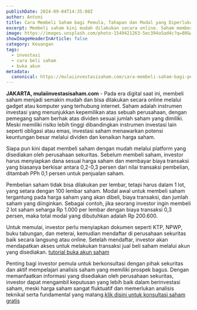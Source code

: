 ```yaml
---
publishDate: 2024-09-04T14:35:00Z 
author: Antoni 
title: Cara Membeli Saham bagi Pemula, Tahapan dan Modal yang Diperlukan 
excerpt: Membeli saham kini mudah dilakukan secara online. Saham memberikan kepemilikan perusahaan dan potensi keuntungan dari dividen serta kenaikan harga.   
image: https://images.unsplash.com/photo-1549421263-5ec394a5ad4c?q=80&w=1933&auto=format&fit=crop&ixlib=rb-4.0.3&ixid=M3wxMjA3fDB8MHxwaG90by1wYWdlfHx8fGVufDB8fHx8fA%3D%3D 
showImageHeaderInArticle: false
category: Keuangan
tags:
  - investasi
  - cara beli saham
  - buka akun
metadata:
  canonical: https://mulaiinvestasisaham.com/cara-membeli-saham-bagi-pemula
---
```


**JAKARTA, mulaiinvestasisaham.com** \- Pada era digital saat ini, membeli saham menjadi semakin mudah dan bisa dilakukan secara online melalui gadget atau komputer yang terhubung internet. Saham adalah instrumen investasi yang menunjukkan kepemilikan atas sebuah perusahaan, dengan pemegang saham berhak atas dividen sesuai jumlah saham yang dimiliki. Meski memiliki risiko lebih tinggi dibandingkan instrumen investasi lain seperti obligasi atau emas, investasi saham menawarkan potensi keuntungan besar melalui dividen dan kenaikan harga saham.

Siapa pun kini dapat membeli saham dengan mudah melalui platform yang disediakan oleh perusahaan sekuritas. Sebelum membeli saham, investor harus menyiapkan dana sesuai harga saham dan membayar biaya transaksi yang biasanya berkisar antara 0,2-0,3 persen dari nilai transaksi pembelian, ditambah PPh 0,1 persen untuk penjualan saham.

Pembelian saham tidak bisa dilakukan per lembar, tetapi harus dalam 1 lot, yang setara dengan 100 lembar saham. Modal awal untuk membeli saham tergantung pada harga saham yang akan dibeli, biaya transaksi, dan jumlah saham yang diinginkan. Sebagai contoh, jika seorang investor ingin membeli 2 lot saham seharga Rp 1.000 per lembar dengan biaya transaksi 0,3 persen, maka total modal yang dibutuhkan adalah Rp 200.600.

Untuk memulai, investor perlu menyiapkan dokumen seperti KTP, NPWP, buku tabungan, dan meterai, kemudian mendaftar di perusahaan sekuritas baik secara langsung atau online. Setelah mendaftar, investor akan mendapatkan akses untuk melakukan transaksi jual beli saham melalui akun yang disediakan. [tutorial buka akun saham](https://www.mulaiinvestasisaham.com/register) 

Penting bagi investor pemula untuk berkonsultasi dengan pihak sekuritas dan aktif mempelajari analisis saham yang memiliki prospek bagus. Dengan memanfaatkan informasi yang disediakan oleh perusahaan sekuritas, investor dapat mengambil keputusan yang lebih baik dalam berinvestasi saham, meski harga saham sangat fluktuatif dan memerlukan analisis teknikal serta fundamental yang matang.[klik disini untuk konsultasi saham gratis](https://wa.me/6282213548693?text=Halo,%20Saya%20ingin%20berkonsultasi%20tentang%20saham%20lebihlanjut)

